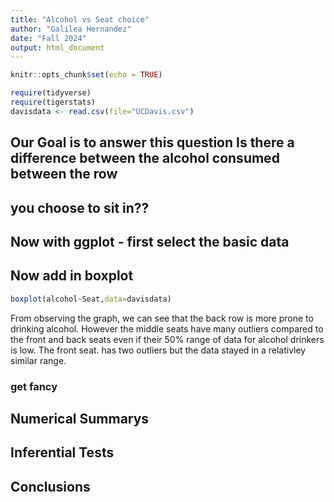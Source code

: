```yaml
---
title: "Alcohol vs Seat choice"
author: "Galilea Hernandez"
date: "Fall 2024"
output: html_document
---
```


```r
knitr::opts_chunk$set(echo = TRUE)
```

```r
require(tidyverse)
require(tigerstats)
davisdata <- read.csv(file="UCDavis.csv")
```
## Our Goal is to answer this question Is there a difference between the alcohol consumed between the row
## you choose to sit in??

## Now with ggplot - first select the basic data


## Now add in boxplot

```r
boxplot(alcohol~Seat,data=davisdata)
```

From observing the graph, we can see that the back row is more prone to drinking alcohol. However the middle seats have many outliers compared to the front and back seats even if their 50% range of data for alcohol drinkers is low. The front seat. has two outliers but the data stayed in a relativley similar range. 
  
### get fancy  



## Numerical Summarys 

## Inferential Tests

## Conclusions


